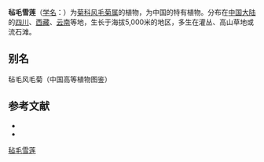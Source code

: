 {{Speciesbox
| name = 毡毛雪莲
| status = 
| status_system = 
| image =
| genus = Saussurea
| species = velutina
| authority = W. W. Smith in Notes Roy.
}}

'''毡毛雪莲'''（[[学名|学名]]：{{lang|la|''Saussurea velutina''}}）为[[菊科|菊科]][[风毛菊属|风毛菊属]]的植物，为中国的特有植物。分布在[[中国大陆|中国大陆]]的[[四川|四川]]、[[西藏|西藏]]、[[云南|云南]]等地，生长于海拔5,000米的地区，多生在灌丛、高山草地或流石滩。

== 别名 ==
毡毛风毛菊（中国高等植物图鉴）

== 参考文献 ==
<div class="references-small">
* {{cite web| url =http://www.bioinfo.cn/db05/KmzwSpecies.php?action=view&id=5466| title =毡毛雪莲| work =《中国高等植物数据库全库》| publisher =中国科学院微生物研究所| author =昆明植物研究所| accessdate =2009-02-24| deadurl =yes| archiveurl =https://web.archive.org/web/20160305043507/http://www.bioinfo.cn/db05/KmzwSpecies.php?action=view&id=5466| archivedate =2016-03-05}}
* {{FRPS|毡毛莲雪}}
</div>
{{Taxonbar|from=Q11128752}}

[[Category:风毛菊属|毡毛雪莲]]


{{植物小作品}}